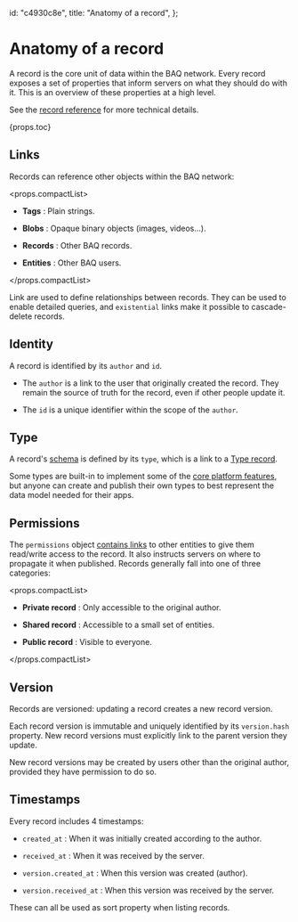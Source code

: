   id: "c4930c8e",
  title: "Anatomy of a record",
};

# Anatomy of a record

A record is the core unit of data within the BAQ network. Every record exposes a set of properties that inform servers on what they should do with it. This is an overview of these properties at a high level.

See the [record reference](01735953) for more technical details.

{props.toc}

## Links

Records can reference other objects within the BAQ network:

<props.compactList>

- **Tags** : Plain strings.

- **Blobs** : Opaque binary objects (images, videos...).

- **Records** : Other BAQ records.

- **Entities** : Other BAQ users.

</props.compactList>

Link are used to define relationships between records. They can be used to enable detailed queries, and `existential` links make it possible to cascade-delete records.

## Identity

A record is identified by its `author` and `id`.

- The `author` is a link to the user that originally created the record. They remain the source of truth for the record, even if other people update it.

- The `id` is a unique identifier within the scope of the `author`.

## Type

A record's [schema](c64170ca) is defined by its `type`, which is a link to a [Type record](27a5d157).

Some types are built-in to implement some of the [core platform features](ab269c26), but anyone can create and publish their own types to best represent the data model needed for their apps.

## Permissions

The `permissions` object [contains links](3d6c2ea8) to other entities to give them read/write access to the record. It also instructs servers on where to propagate it when published. Records generally fall into one of three categories:

<props.compactList>

- **Private record** : Only accessible to the original author.

- **Shared record** : Accessible to a small set of entities.

- **Public record** : Visible to everyone.

</props.compactList>

## Version

Records are versioned: updating a record creates a new record version.

Each record version is immutable and uniquely identified by its `version.hash` property. New record versions must explicitly link to the parent version they update.

New record versions may be created by users other than the original author, provided they have permission to do so.

## Timestamps

Every record includes 4 timestamps:

- `created_at` : When it was initially created according to the author.

- `received_at` : When it was received by the server.

- `version.created_at` : When this version was created (author).

- `version.received_at` : When this version was received by the server.

These can all be used as sort property when listing records.
